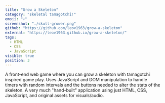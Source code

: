 ```yaml
---
title: "Grow a Skeleton"
category: "skeletal tamagotchi!"
emoji: "💀"
screenshot: "./skull-grower.png"
github: "https://github.com/leov1963/grow-a-skeleton"
external: "https://leov1963.github.io/grow-a-skeleton/"
tags:
  - HTML
  - CSS
  - JavaScript
visible: true
position: 3
---
```


A front-end web game where you can grow a skeleton with tamagotchi inspired game play. Uses JavaScript and DOM manipulation to handle timers with random intervals and the buttons needed to alter the stats of the skeleton. A very much "hand-built" application using just HTML, CSS, JavaScript, and original assets for visuals/audio.

